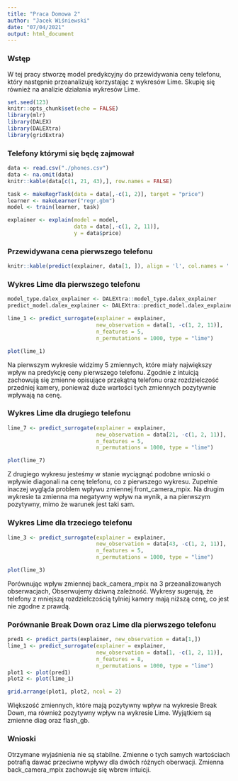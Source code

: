 ```yaml
---
title: "Praca Domowa 2"
author: "Jacek Wiśniewski"
date: "07/04/2021"
output: html_document
---
```



### Wstęp

W tej pracy stworzę model predykcyjny do przewidywania ceny telefonu, który następnie przeanalizuję korzystając z wykresów Lime. Skupię się również na analizie działania wykresów Lime.

```r
set.seed(123)
knitr::opts_chunk$set(echo = FALSE)
library(mlr)
library(DALEX)
library(DALEXtra)
library(gridExtra)
```

### Telefony którymi się będę zajmował

```r
data <- read.csv("./phones.csv")
data <- na.omit(data)
knitr::kable(data[c(1, 21, 43),], row.names = FALSE)
```

```r
task <- makeRegrTask(data = data[,-c(1, 2)], target = "price")
learner <- makeLearner("regr.gbm")
model <- train(learner, task)

explainer <- explain(model = model,
                     data = data[,-c(1, 2, 11)],
                     y = data$price)
```

### Przewidywana cena pierwszego telefonu

```r
knitr::kable(predict(explainer, data[1, ]), align = 'l', col.names = '')
```

### Wykres Lime dla pierwszego telefonu

```r
model_type.dalex_explainer <- DALEXtra::model_type.dalex_explainer
predict_model.dalex_explainer <- DALEXtra::predict_model.dalex_explainer

lime_1 <- predict_surrogate(explainer = explainer,
                            new_observation = data[1, -c(1, 2, 11)],
                            n_features = 5, 
                            n_permutations = 1000, type = "lime")

plot(lime_1)
```

Na pierwszym wykresie widzimy 5 zmiennych, które miały największy wpływ na predykcję ceny pierwszego telefonu. Zgodnie z intuicją zachowują się zmienne opisujące przekątną telefonu oraz rozdzielczość przedniej kamery, ponieważ duże wartości tych zmiennych pozytywnie wpływają na cenę.

### Wykres Lime dla drugiego telefonu

```r
lime_7 <- predict_surrogate(explainer = explainer,
                            new_observation = data[21, -c(1, 2, 11)],
                            n_features = 5, 
                            n_permutations = 1000, type = "lime")

plot(lime_7)
```

Z drugiego wykresu jesteśmy w stanie wyciągnąć podobne wnioski o wpływie diagonali na cenę telefonu, co z pierwszego wykresu. Zupełnie inaczej wygląda problem wpływu zmiennej front_camera_mpix. Na drugim wykresie ta zmienna ma negatywny wpływ na wynik, a na pierwszym pozytywny, mimo że warunek jest taki sam.

### Wykres Lime dla trzeciego telefonu

```r
lime_3 <- predict_surrogate(explainer = explainer,
                            new_observation = data[43, -c(1, 2, 11)],
                            n_features = 5, 
                            n_permutations = 1000, type = "lime")

plot(lime_3)
```

Porównując wpływ zmiennej back_camera_mpix na 3 przeanalizowanych obserwacjach, Obserwujemy dziwną zależność. Wykresy sugerują, że telefony z mniejszą rozdzielczością tylniej kamery mają niższą cenę, co jest nie zgodne z prawdą.

### Porównanie Break Down oraz Lime dla pierwszego telefonu

```r
pred1 <- predict_parts(explainer, new_observation = data[1,])
lime_1 <- predict_surrogate(explainer = explainer,
                            new_observation = data[1, -c(1, 2, 11)],
                            n_features = 8, 
                            n_permutations = 1000, type = "lime")
plot1 <- plot(pred1)
plot2 <- plot(lime_1)

grid.arrange(plot1, plot2, ncol = 2)
```

Większość zmiennych, które mają pozytywny wpływ na wykresie Break Down, ma również pozytywny wpływ na wykresie Lime. Wyjątkiem są zmienne diag oraz flash_gb.

### Wnioski

Otrzymane wyjaśnienia nie są stabilne. Zmienne o tych samych wartościach potrafią dawać przeciwne wpływy dla dwóch różnych oberwacji. Zmienna back_camera_mpix zachowuje się wbrew intuicji.